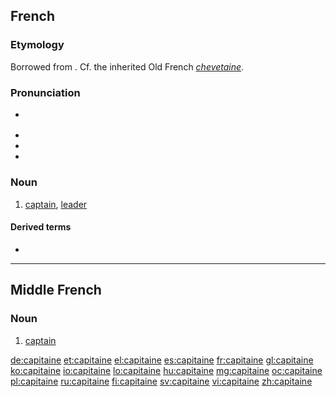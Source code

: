 ==French==

===Etymology===
Borrowed from {{etyl|LL.|fr}} {{term|capitaneus|lang=la}}. Cf. the inherited Old French ''[[chevetaine]]''.

===Pronunciation===
* {{IPA|/ka.pi.tɛn/|lang=fr}} {{X-SAMPA|/ka.pi.tEn/}}
* {{audio|Fr-capitaine.ogg|audio}}
* {{rhymes|ɛn|lang=fr}}
* {{homophones|capitaines|lang=fr}}

===Noun===
{{fr-noun|m}}

# [[captain]], [[leader]]

====Derived terms====
* {{l|fr|capitainerie}}

----

==Middle French==

===Noun===
{{frm-noun|m}}

# {{military|lang=frm}} [[captain]]

[[de:capitaine]]
[[et:capitaine]]
[[el:capitaine]]
[[es:capitaine]]
[[fr:capitaine]]
[[gl:capitaine]]
[[ko:capitaine]]
[[io:capitaine]]
[[lo:capitaine]]
[[hu:capitaine]]
[[mg:capitaine]]
[[oc:capitaine]]
[[pl:capitaine]]
[[ru:capitaine]]
[[fi:capitaine]]
[[sv:capitaine]]
[[vi:capitaine]]
[[zh:capitaine]]